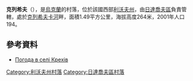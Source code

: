 {{coord|49|14|24|N|24|9|6|E|scale:100000|display=title}}

'''克列希夫'''（{{lang-uk|Крехів}}），是[[烏克蘭|烏克蘭]]的村落，位於該國西部[[利沃夫州|利沃夫州]]，由[[日達喬夫區|日達喬夫區]]負責管轄，處於[[克列希夫卡河|克列希夫卡河]]畔，面積1.49平方公里，海拔高度264米，2001年人口194。

==參考資料==
* [http://weather.in.ua/ua/l'vovskaja/12237 Погода в селі Крехів] {{Wayback|url=http://weather.in.ua/ua/l'vovskaja/12237 |date=20201025085811 }}

{{DEFAULTSORT:Крехів}}
[[Category:利沃夫州村落|Category:利沃夫州村落]]
[[Category:日達喬夫區村落|Category:日達喬夫區村落]]


{{Lviv-geo-stub}}